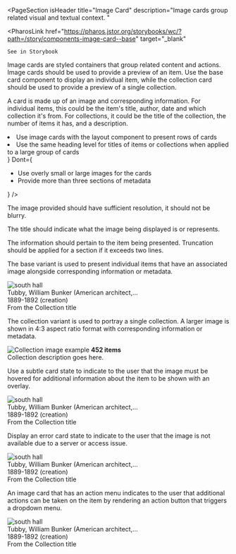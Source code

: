 
<PageSection
  isHeader
  title="Image Card"
  description="Image cards group related visual and textual context.
"
>
  <PharosLink
    href="https://pharos.jstor.org/storybooks/wc/?path=/story/components-image-card--base"
    target="_blank"
  >
    See in Storybook
  </PharosLink>
</PageSection>

<PageSection title="Usage">
  <PageSection subSectionLevel={1} title="When to use">
    <p>
      Image cards are styled containers that group related content and actions. Image cards should
      be used to provide a preview of an item. Use the base card component to display an individual
      item, while the collection card should be used to provide a preview of a single collection.
    </p>
  </PageSection>
  <PageSection subSectionLevel={1} title="Structure">
    <p>
      A card is made up of an image and corresponding information. For individual items, this could
      be the item's title, author, date and which collection it's from. For collections, it could be
      the title of the collection, the number of items it has, and a description.
    </p>
  </PageSection>
</PageSection>

<PageSection title="Best practices">
  <BestPractices
    Do={
      <ul>
        <li>Use image cards with the layout component to present rows of cards</li>
        <li>
          Use the same heading level for titles of items or collections when applied to a large
          group of cards
        </li>
      </ul>
    }
    Dont={
      <ul>
        <li>Use overly small or large images for the cards</li>
        <li>Provide more than three sections of metadata</li>
      </ul>
    }
  />
</PageSection>

<PageSection title="Content guidelines">
  <PageSection subSectionLevel={1} title="Image">
    <p>The image provided should have sufficient resolution, it should not be blurry.</p>
  </PageSection>
  <PageSection subSectionLevel={1} title="Title">
    <p>The title should indicate what the image being displayed is or represents.</p>
  </PageSection>
  <PageSection subSectionLevel={1} title="Metadata">
    <p>
      The information should pertain to the item being presented. Truncation should be applied for a
      section if it exceeds two lines.
    </p>
  </PageSection>
</PageSection>

<PageSection title="Variants">
  <PageSection subSectionLevel={1} title="Base card">
    <p>
      The base variant is used to present individual items that have an associated image alongside
      corresponding information or metadata.
    </p>
    <Canvas>
      <PharosImageCard title="Card title" link="#">
        <img id="image" src={baseImageExample} alt="south hall" slot="image" />
        <div id="creator" slot="metadata">
          Tubby, William Bunker (American architect,...
        </div>
        <div id="item-date" slot="metadata">
          1889-1892 (creation)
        </div>
        <div id="collection" slot="metadata">
          From the <PharosLink href="#">Collection title</PharosLink>
        </div>
      </PharosImageCard>
    </Canvas>
  </PageSection>
  <PageSection subSectionLevel={1} title="Collection card">
    <p>
      The collection variant is used to portray a single collection. A larger image is shown in 4:3
      aspect ratio format with corresponding information or metadata.
    </p>
    <Canvas>
      <PharosImageCard title="Pratt Institute Buildings" link="#" variant="collection">
        <img id="image" src={baseImageExample} alt="Collection image example" slot="image" />
        <strong id="item-number" slot="metadata">
          452 items
        </strong>
        <div id="description" slot="metadata">
          Collection description goes here.
        </div>
      </PharosImageCard>
    </Canvas>
  </PageSection>
</PageSection>

<PageSection title="States">
  <PageSection subSectionLevel={1} title="Subtle">
    <p>
      Use a subtle card state to indicate to the user that the image must be hovered for additional
      information about the item to be shown with an overlay.
    </p>
    <Canvas>
      <PharosImageCard title="Card title" link="#" subtle variant="base">
        <img id="image" src={baseImageExample} alt="south hall" slot="image" />
        <div id="creator" slot="metadata">
          Tubby, William Bunker (American architect,...
        </div>
        <div id="item-date" slot="metadata">
          1889-1892 (creation)
        </div>
        <div id="collection" slot="metadata">
          From the <PharosLink href="#">Collection title</PharosLink>
        </div>
      </PharosImageCard>
    </Canvas>
  </PageSection>
  <PageSection subSectionLevel={1} title="Error">
    <p>
      Display an error card state to indicate to the user that the image is not available due to a
      server or access issue.
    </p>
    <Canvas>
      <PharosImageCard title="Card title" link="#" error variant="base">
        <img id="image" src={baseImageExample} alt="south hall" slot="image" />
        <div id="creator" slot="metadata">
          Tubby, William Bunker (American architect,...
        </div>
        <div id="item-date" slot="metadata">
          1889-1892 (creation)
        </div>
        <div id="collection" slot="metadata">
          From the <PharosLink href="#">Collection title</PharosLink>
        </div>
      </PharosImageCard>
    </Canvas>
  </PageSection>
  <PageSection subSectionLevel={1} title="With action menu">
    <p>
      An image card that has an action menu indicates to the user that additional actions can be
      taken on the item by rendering an action button that triggers a dropdown menu.
    </p>
    <Canvas>
      <PharosImageCard title="Card title" link="#" action-menu="my-dropdown-menu" variant="base">
        <img id="image" src={baseImageExample} alt="south hall" slot="image" />
        <div id="creator" slot="metadata">
          Tubby, William Bunker (American architect,...
        </div>
        <div id="item-date" slot="metadata">
          1889-1892 (creation)
        </div>
        <div id="collection" slot="metadata">
          From the <PharosLink href="#">Collection title</PharosLink>
        </div>
      </PharosImageCard>
    </Canvas>
  </PageSection>
</PageSection>

<!--<PageSection title="Accessibility">
  <PageSection subSectionLevel={1} title="Relevant WCAG guidelines">
    <ul>
      <li></li>
    </ul>
  </PageSection>
  <PageSection subSectionLevel={1} title="Importance">
    <p></p>
  </PageSection>
  <PageSection subSectionLevel={1} title="Visual expectations">
    <p></p>
    <ul>
      <li></li>
    </ul>
  </PageSection>
  <PageSection subSectionLevel={1} title="Code expectations">
    <ul>
      <li></li>
    </ul>
  </PageSection>
  <PageSection subSectionLevel={1} title="Expected actions">
    <PageSection subSectionLevel={2} title="Screen reader">
      <p></p>
      <ul>
        <li></li>
      </ul>
    </PageSection>
    <PageSection subSectionLevel={2} title="Keyboard">
      <kbd>Enter</kbd>
    </PageSection>
  </PageSection>
</PageSection>-->
